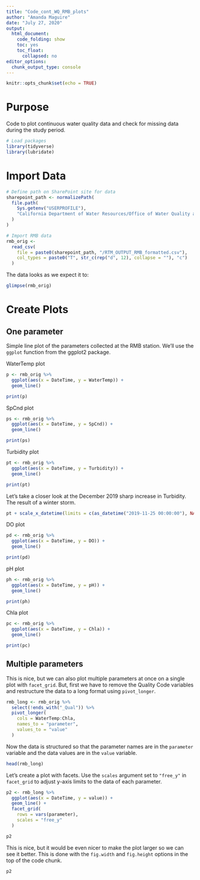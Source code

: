 ```yaml
---
title: "Code_cont_WQ_RMB_plots"
author: "Amanda Maguire"
date: "July 27, 2020"
output: 
  html_document: 
    code_folding: show
    toc: yes
    toc_float:
      collapsed: no
editor_options: 
  chunk_output_type: console
---
```


```r
knitr::opts_chunk$set(echo = TRUE)
```

# Purpose

Code to plot continuous water quality data and check for missing data during the study period.

```r
# Load packages
library(tidyverse)
library(lubridate)
```

# Import Data

```r
# Define path on SharePoint site for data
sharepoint_path <- normalizePath(
  file.path(
    Sys.getenv("USERPROFILE"),
    "California Department of Water Resources/Office of Water Quality and Estuarine Ecology - North Delta Flow Action/WQ_Subteam/Processed_Data/Continuous"
  )
)

# Import RMB data
rmb_orig <- 
  read_csv(
    file = paste0(sharepoint_path, "/RTM_OUTPUT_RMB_formatted.csv"),
    col_types = paste0("T", str_c(rep("d", 12), collapse = ""), "c")
  )
```

The data looks as we expect it to:
```r
glimpse(rmb_orig)
```

# Create Plots

## One parameter

Simple line plot of the parameters collected at the RMB station. We'll use the `ggplot` function from the ggplot2 package.

WaterTemp plot
```r
p <- rmb_orig %>% 
  ggplot(aes(x = DateTime, y = WaterTemp)) +
  geom_line()

print(p)
```

SpCnd plot
```r
ps <- rmb_orig %>%
  ggplot(aes(x = DateTime, y = SpCnd)) +
  geom_line()

print(ps)
```

Turbidity plot
```r
pt <- rmb_orig %>%
  ggplot(aes(x = DateTime, y = Turbidity)) +
  geom_line()

print(pt)
```

Let's take a closer look at the December 2019 sharp increase in Turbidity. The result of a winter storm.
```r
pt + scale_x_datetime(limits = c(as_datetime("2019-11-25 00:00:00"), NA))
```

DO plot
```r
pd <- rmb_orig %>%
  ggplot(aes(x = DateTime, y = DO)) +
  geom_line()

print(pd)
```

pH plot
```r
ph <- rmb_orig %>%
  ggplot(aes(x = DateTime, y = pH)) +
  geom_line()

print(ph)
```

Chla plot
```r
pc <- rmb_orig %>%
  ggplot(aes(x = DateTime, y = Chla)) +
  geom_line()

print(pc)
```

## Multiple parameters

This is nice, but we can also plot multiple parameters at once on a single plot with `facet_grid`. But, first we have to remove the Quality Code variables and restructure the data to a long format using `pivot_longer`.
```r
rmb_long <- rmb_orig %>% 
  select(!ends_with("_Qual")) %>% 
  pivot_longer(
    cols = WaterTemp:Chla,
    names_to = "parameter",
    values_to = "value"
  ) 
```

Now the data is structured so that the parameter names are in the `parameter` variable and the data values are in the `value` variable. 
```r
head(rmb_long)
```

Let's create a plot with facets. Use the `scales` argument set to `"free_y"` in `facet_grid` to adjust y-axis limits to the data of each parameter.
```r
p2 <- rmb_long %>%
  ggplot(aes(x = DateTime, y = value)) +
  geom_line() +
  facet_grid(
    rows = vars(parameter),
    scales = "free_y"
  )

p2
```

This is nice, but it would be even nicer to make the plot larger so we can see it better. This is done with the `fig.width` and `fig.height` options in the top of the code chunk.
```r
p2
```
